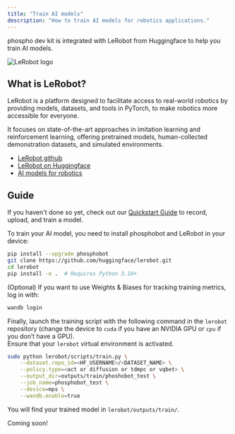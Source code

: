 ```yaml
---
title: "Train AI models"
description: "How to train AI models for robotics applications."
---
```


phospho dev kit is integrated with LeRobot from Huggingface to help you train AI models.

![LeRobot logo](https://cdn-uploads.huggingface.co/production/uploads/631ce4b244503b72277fc89f/MNkMdnJqyPvOAEg20Mafg.png)

## What is LeRobot?

LeRobot is a platform designed to facilitate access to real-world robotics by providing models, datasets, and tools in PyTorch, to make robotics more accessible for everyone. 

It focuses on state-of-the-art approaches in imitation learning and reinforcement learning, offering pretrained models, human-collected demonstration datasets, and simulated environments. 

- [LeRobot github](https://github.com/huggingface/lerobot)
- [LeRobot on Huggingface](https://huggingface.co/lerobot)
- [AI models for robotics](https://huggingface.co/models?pipeline_tag=robotics&sort=trending)

## Guide

If you haven't done so yet, check out our [Quickstart Guide](quickstart/record-upload-train) to record, upload, and train a model.

To train your AI model, you need to install phosphobot and LeRobot in your device:
```bash
pip install --upgrade phosphobot
git clone https://github.com/huggingface/lerobot.git
cd lerobot
pip install -e .  # Requires Python 3.10+
```

(Optional) If you want to use Weights & Biases for tracking training metrics, log in with:  

```bash
wandb login
```

Finally, launch the training script with the following command in the `lerobot` repository (change the device to `cuda` if you have an NVIDIA GPU or `cpu` if you don’t have a GPU).  
Ensure that your `lerobot` virtual environment is activated.  

```bash
sudo python lerobot/scripts/train.py \
    --dataset.repo_id=<HF_USERNAME>/<DATASET_NAME> \
    --policy.type=<act or diffusion or tdmpc or vqbet> \
    --output_dir=outputs/train/phoshobot_test \
    --job_name=phosphobot_test \
    --device=mps \
    --wandb.enable=true
```

You will find your trained model in `lerobot/outputs/train/`.









<Info>
Coming soon!
</Info>
